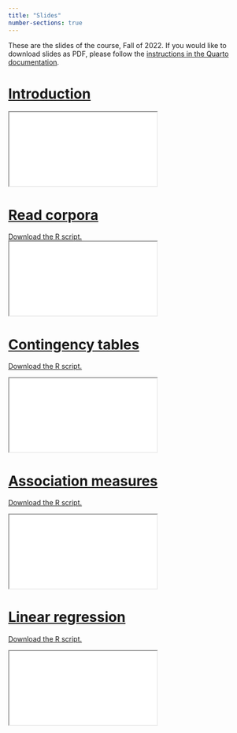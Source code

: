 ```yaml
---
title: "Slides"
number-sections: true
---
```


These are the slides of the course, Fall of 2022.
If you would like to download slides as PDF, please follow the [instructions in the Quarto documentation](https://quarto.org/docs/presentations/revealjs/presenting.html#print-to-pdf).

# [Introduction](intro.qmd){target="_blank"}

<div>

```{=html}
<iframe class="slide-deck" src="intro.html"></iframe>
```

</div>

# [Read corpora](init.qmd){target="_blank"}

[Download the R script.](https://raw.githubusercontent.com/mclm2022/mclm2022.github.io/main/resources/init.R)
<div>

```{=html}
<iframe class="slide-deck" src="init.html"></iframe>
```

</div>

# [Contingency tables](contingency-tables.qmd){target="_blank"}

[Download the R script.](https://raw.githubusercontent.com/mclm2022/mclm2022.github.io/main/resources/contingency-tables.R)

<div>

```{=html}
<iframe class="slide-deck" src="contingency-tables.html"></iframe>
```

</div>

# [Association measures](assoc.qmd){target="_blank"}

[Download the R script.](https://raw.githubusercontent.com/mclm2022/mclm2022.github.io/main/resources/assoc.R)

<div>

```{=html}
<iframe class="slide-deck" src="assoc.html"></iframe>
```

</div>

# [Linear regression](linear-regression.qmd){target="_blank"}

[Download the R script.](https://raw.githubusercontent.com/mclm2022/mclm2022.github.io/main/resources/linear-regression.R)

<div>

```{=html}
<iframe class="slide-deck" src="linear-regression.html"></iframe>
```

</div>

<!-- # [Logistic regression](logistic-regression.qmd){target="_blank"} -->

<!-- <div> -->

<!-- ```{=html} -->
<!-- <iframe class="slide-deck" src="logistic-regression.html"></iframe> -->
<!-- ``` -->

<!-- </div> -->

<!-- # [Correspondence Analysis](correspondence-analysis.qmd){target="_blank"} -->

<!-- <div> -->

<!-- ```{=html} -->
<!-- <iframe class="slide-deck" src="correspondence-analysis.html"></iframe> -->
<!-- ``` -->

<!-- </div> -->
